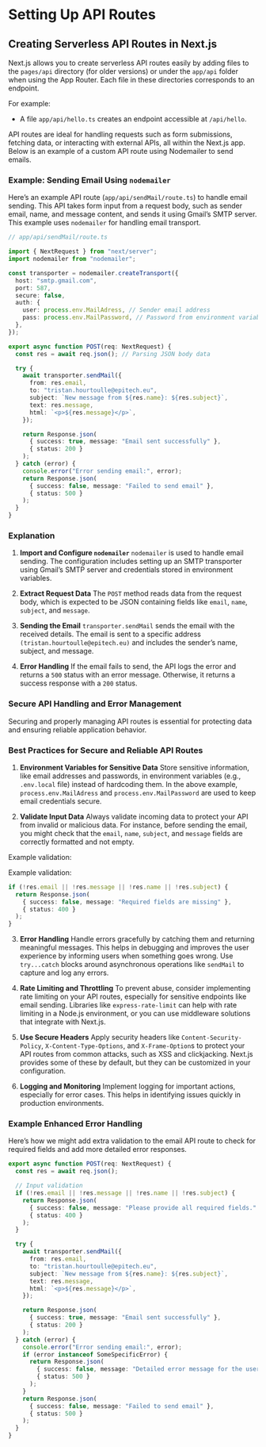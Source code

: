 # Setting Up API Routes

## Creating Serverless API Routes in Next.js

Next.js allows you to create serverless API routes easily by adding files to the `pages/api` directory (for older versions) or under the `app/api` folder when using the App Router. Each file in these directories corresponds to an endpoint.

For example:

- A file `app/api/hello.ts` creates an endpoint accessible at `/api/hello`.

API routes are ideal for handling requests such as form submissions, fetching data, or interacting with external APIs, all within the Next.js app. Below is an example of a custom API route using Nodemailer to send emails.

### Example: Sending Email Using `nodemailer`

Here’s an example API route (`app/api/sendMail/route.ts`) to handle email sending. This API takes form input from a request body, such as sender email, name, and message content, and sends it using Gmail’s SMTP server. This example uses `nodemailer` for handling email transport.

```typescript
// app/api/sendMail/route.ts

import { NextRequest } from "next/server";
import nodemailer from "nodemailer";

const transporter = nodemailer.createTransport({
  host: "smtp.gmail.com",
  port: 587,
  secure: false,
  auth: {
    user: process.env.MailAdress, // Sender email address
    pass: process.env.MailPassword, // Password from environment variables for security
  },
});

export async function POST(req: NextRequest) {
  const res = await req.json(); // Parsing JSON body data

  try {
    await transporter.sendMail({
      from: res.email,
      to: "tristan.hourtoulle@epitech.eu",
      subject: `New message from ${res.name}: ${res.subject}`,
      text: res.message,
      html: `<p>${res.message}</p>`,
    });

    return Response.json(
      { success: true, message: "Email sent successfully" },
      { status: 200 }
    );
  } catch (error) {
    console.error("Error sending email:", error);
    return Response.json(
      { success: false, message: "Failed to send email" },
      { status: 500 }
    );
  }
}
```

### Explanation

1. **Import and Configure `nodemailer`**
   `nodemailer` is used to handle email sending. The configuration includes setting up an SMTP transporter using Gmail’s SMTP server and credentials stored in environment variables.

2. **Extract Request Data**
   The `POST` method reads data from the request body, which is expected to be JSON containing fields like `email`, `name`, `subject`, and `message`.

3. **Sending the Email**
   `transporter.sendMail` sends the email with the received details. The email is sent to a specific address `(tristan.hourtoulle@epitech.eu)` and includes the sender’s name, subject, and message.

4. **Error Handling**
   If the email fails to send, the API logs the error and returns a `500` status with an error message. Otherwise, it returns a success response with a `200` status.

### Secure API Handling and Error Management

Securing and properly managing API routes is essential for protecting data and ensuring reliable application behavior.

### Best Practices for Secure and Reliable API Routes

1. **Environment Variables for Sensitive Data**
   Store sensitive information, like email addresses and passwords, in environment variables (e.g., `.env.local` file) instead of hardcoding them. In the above example, `process.env.MailAdress` and `process.env.MailPassword` are used to keep email credentials secure.

2. **Validate Input Data**
   Always validate incoming data to protect your API from invalid or malicious data. For instance, before sending the email, you might check that the `email`, `name`, `subject`, and `message` fields are correctly formatted and not empty.

Example validation:

Example validation:

```typescript
if (!res.email || !res.message || !res.name || !res.subject) {
  return Response.json(
    { success: false, message: "Required fields are missing" },
    { status: 400 }
  );
}
```

3. **Error Handling**
   Handle errors gracefully by catching them and returning meaningful messages. This helps in debugging and improves the user experience by informing users when something goes wrong. Use `try...catch` blocks around asynchronous operations like `sendMail` to capture and log any errors.

4. **Rate Limiting and Throttling**
   To prevent abuse, consider implementing rate limiting on your API routes, especially for sensitive endpoints like email sending. Libraries like `express-rate-limit` can help with rate limiting in a Node.js environment, or you can use middleware solutions that integrate with Next.js.

5. **Use Secure Headers**
   Apply security headers like `Content-Security-Policy`, `X-Content-Type-Options`, and `X-Frame-Option`s to protect your API routes from common attacks, such as XSS and clickjacking. Next.js provides some of these by default, but they can be customized in your configuration.

6. **Logging and Monitoring**
   Implement logging for important actions, especially for error cases. This helps in identifying issues quickly in production environments.

### Example Enhanced Error Handling

Here’s how we might add extra validation to the email API route to check for required fields and add more detailed error responses.

```typescript
export async function POST(req: NextRequest) {
  const res = await req.json();

  // Input validation
  if (!res.email || !res.message || !res.name || !res.subject) {
    return Response.json(
      { success: false, message: "Please provide all required fields." },
      { status: 400 }
    );
  }

  try {
    await transporter.sendMail({
      from: res.email,
      to: "tristan.hourtoulle@epitech.eu",
      subject: `New message from ${res.name}: ${res.subject}`,
      text: res.message,
      html: `<p>${res.message}</p>`,
    });

    return Response.json(
      { success: true, message: "Email sent successfully" },
      { status: 200 }
    );
  } catch (error) {
    console.error("Error sending email:", error);
    if (error instanceof SomeSpecificError) {
      return Response.json(
        { success: false, message: "Detailed error message for the user." },
        { status: 500 }
      );
    }
    return Response.json(
      { success: false, message: "Failed to send email" },
      { status: 500 }
    );
  }
}
```

